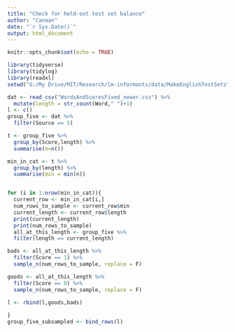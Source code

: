 ```yaml
---
title: "Check for held-out test set balance"
author: "Canaan"
date: "`r Sys.Date()`"
output: html_document
---
```


```r
knitr::opts_chunk$set(echo = TRUE)

library(tidyverse)
library(tidylog)
library(readxl)
setwd("G:/My Drive/MIT/Research/lm-informants/data/MakeEnglishTestSets")
```

```r
dat <- read_csv("WordsAndScoresFixed_newer.csv") %>% 
  mutate(length = str_count(Word," ")+1)
l <- c()
group_five <- dat %>% 
  filter(Source == 5) 

t <- group_five %>% 
  group_by(Score,length) %>% 
  summarise(n=n())

min_in_cat <- t %>% 
  group_by(length) %>% 
  summarise(min = min(n))


for (i in 1:nrow(min_in_cat)){
  current_row <- min_in_cat[i,]
  num_rows_to_sample <- current_row$min
  current_length <- current_row$length
  print(current_length)
  print(num_rows_to_sample)
  all_at_this_length <- group_five %>% 
  filter(length == current_length)

bads <- all_at_this_length %>% 
  filter(Score == 1) %>% 
  sample_n(num_rows_to_sample, replace = F)

goods <- all_at_this_length %>% 
  filter(Score == 0) %>% 
  sample_n(num_rows_to_sample, replace = F)

l <- rbind(l,goods,bads)
  
}
group_five_subsampled <- bind_rows(l)

```

